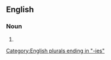 ==English==

===Noun===
{{head|en|noun form}}

# {{plural of|en|pregnancy}}

[[Category:English plurals ending in "-ies"]]
